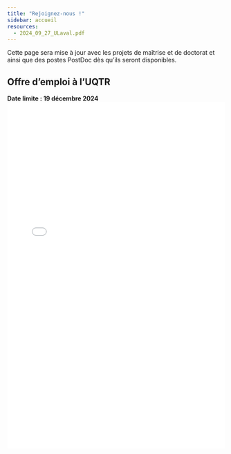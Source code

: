 ```yaml
---
title: "Rejoignez-nous !"
sidebar: accueil
resources: 
  - 2024_09_27_ULaval.pdf
---
```


Cette page sera mise à jour avec les projets de maîtrise et de doctorat et ainsi que des postes PostDoc dès qu'ils seront disponibles.

<!-- ## Projets de doctorat/maîtrise à l'Université Laval -->
<!-- **Date limite : 30 octobre 2024** -->
<!-- ![](pdf/2024_09_27_ULaval.pdf){width=100% height=800px} -->

## Offre d'emploi à l'UQTR
**Date limite : 19 décembre 2024**
![](pdf/2024_12_04_UQTR.pdf){width=100% height=800px}